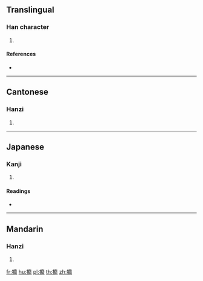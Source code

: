 ==Translingual==

===Han character===
{{Han char|rn=64|rad=手|as=19|sn=22|four=|canj=QIPW|ids=⿰扌麕}}

# {{defn|Han|sort=手19}}

====References====
* {{Han ref|kx=0464.100|dkj=13023|dj=0813.080|hdz=31991.040|uh=651F|ud=25887}}

----

==Cantonese==

===Hanzi===
{{yue-hanzi|jyut=[[kwan2]], [[kwan3]]|y=kwan2, kwan3}}

# {{defn|lang=yue|sort=手19}}

----

==Japanese==

===Kanji===
{{ja-kanji|grade=|rs=手19}}

# {{defn|lang=ja|sort=手19}}

====Readings====
* {{ja-readings|on=[[くん]] (kun)|kun=[[ひろう]] (hirou), [[とる]] (toru)}}

----

==Mandarin==

===Hanzi===
{{cmn-hanzi|pin=[[jùn]] ([[jun4]]), [[mā]] ([[ma1]]), [[mó]] ([[mo2]])|wg=chün<sup>4</sup>, ma<sup>1</sup>, mo<sup>2</sup>}}

# {{defn|lang=cmn|sort=手19}}

[[fr:攟]]
[[hu:攟]]
[[pl:攟]]
[[th:攟]]
[[zh:攟]]